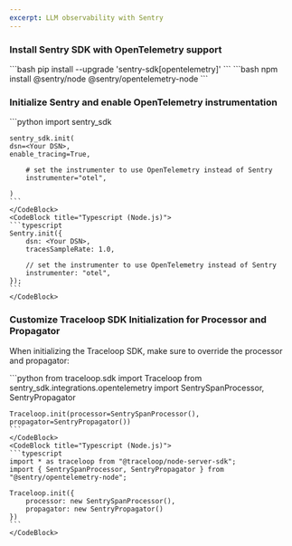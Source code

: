 ```yaml
---
excerpt: LLM observability with Sentry
---
```


<Steps>

### Install Sentry SDK with OpenTelemetry support

<CodeBlocks>
    <CodeBlock title="Python">
    ```bash
    pip install --upgrade 'sentry-sdk[opentelemetry]'
    ```
    </CodeBlock>
    <CodeBlock title="Typescript (Node.js)">
    ```bash
    npm install @sentry/node @sentry/opentelemetry-node
    ```
    </CodeBlock>
</CodeBlocks>

### Initialize Sentry and enable OpenTelemetry instrumentation

<CodeBlocks>
    <CodeBlock title="Python">
    ```python
    import sentry_sdk

    sentry_sdk.init(
    dsn=<Your DSN>,
    enable_tracing=True,

        # set the instrumenter to use OpenTelemetry instead of Sentry
        instrumenter="otel",

    )
    ```
    </CodeBlock>
    <CodeBlock title="Typescript (Node.js)">
    ```typescript
    Sentry.init({
        dsn: <Your DSN>,
        tracesSampleRate: 1.0,

        // set the instrumenter to use OpenTelemetry instead of Sentry
        instrumenter: "otel",
    });
    ```
    </CodeBlock>
</CodeBlocks>

### Customize Traceloop SDK Initialization for Processor and Propagator

When initializing the Traceloop SDK, make sure to override the processor and propagator:

<CodeBlocks>
    <CodeBlock title="Python">
    ```python
    from traceloop.sdk import Traceloop
    from sentry_sdk.integrations.opentelemetry import SentrySpanProcessor, SentryPropagator

    Traceloop.init(processor=SentrySpanProcessor(), propagator=SentryPropagator())
    ```
    </CodeBlock>
    <CodeBlock title="Typescript (Node.js)">
    ```typescript
    import * as traceloop from "@traceloop/node-server-sdk";
    import { SentrySpanProcessor, SentryPropagator } from "@sentry/opentelemetry-node";

    Traceloop.init({
        processor: new SentrySpanProcessor(),
        propagator: new SentryPropagator()
    })
    ```
    </CodeBlock>
</CodeBlocks>

</Steps>

